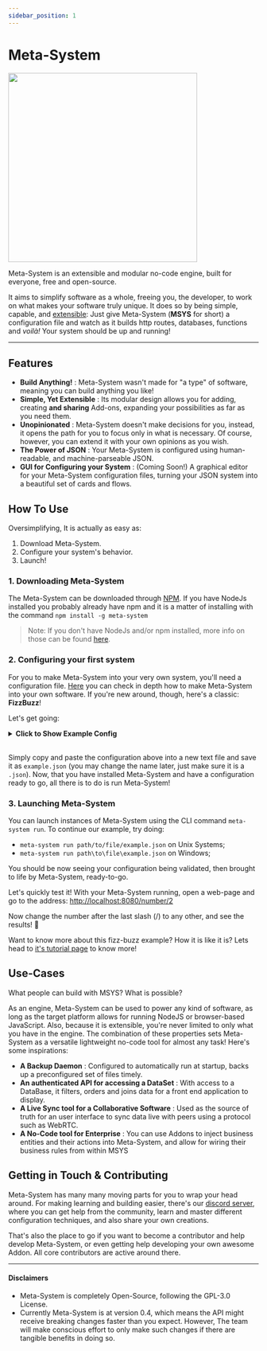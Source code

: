 ```yaml
---
sidebar_position: 1
---
```


# Meta-System
<img src="/meta-system-docs/img/docs/v04_Andromeda_launch.png" height="380px" />

Meta-System is an extensible and modular no-code engine, built for everyone, free and open-source.

It aims to simplify software as a whole, freeing you, the developer, to work on what makes your software truly unique. It does so by being simple, capable, and [extensible](./architecture/extending-functionality): Just give Meta-System (**MSYS** for short) a configuration file and watch as it builds http routes, databases, functions and *voilà!* Your system should be up and running!

-----
## Features
- **Build Anything!** : Meta-System wasn't made for "a type" of software, meaning you can build anything you like!
- **Simple, Yet Extensible** : Its modular design allows you for adding, creating **and sharing** Add-ons, expanding your possibilities as far as you need them.
- **Unopinionated** : Meta-System doesn't make decisions for you, instead, it opens the path for you to focus only in what is necessary. Of course, however, you can extend it with your own opinions as you wish.
- **The Power of JSON** : Your Meta-System is configured using human-readable, and machine-parseable JSON.
- **GUI for Configuring your System** : (Coming Soon!) A graphical editor for your Meta-System configuration files, turning your JSON system into a beautiful set of cards and flows.

## How To Use
Oversimplifying, It is actually as easy as:
1. Download Meta-System.
2. Configure your system's behavior.
3. Launch!
 
### 1. Downloading Meta-System
The Meta-System can be downloaded through [NPM](https://www.npmjs.com/package/meta-system). If you have NodeJs installed you probably already have npm and it is a matter of installing with the command
`npm install -g meta-system`
> Note: If you don't have NodeJs and/or npm installed, more info on those can be found [here](https://nodejs.org/en/).

### 2. Configuring your first system
For you to make Meta-System into your very own system, you'll need a configuration file. [Here](./configuring/basics.md) you can check in depth how to make Meta-System into your own software. If you're new around, though, here's a classic:  **FizzBuzz**!

Let's get going:


<details>
  <summary><b>Click to Show Example Config
</b></summary>
<CodeBlock className="language-json">{ExampleConfig}</CodeBlock>
</details><br/>

Simply copy and paste the configuration above into a new text file and save it as `example.json` (you may change the name later, just make sure it is a `.json`).
Now, that you have installed Meta-System and have a configuration ready to go, all there is to do is run Meta-System!

### 3. Launching Meta-System
You can launch instances of Meta-System using the CLI command `meta-system run`. To continue our example, try doing:

- `meta-system run path/to/file/example.json` on Unix Systems;
- `meta-system run path\to\file\example.json` on Windows;

You should be now seeing your configuration being validated, then brought to life by Meta-System, ready-to-go.

Let's quickly test it! With your Meta-System running, open a web-page and go to the address: [http://localhost:8080/number/2](http://localhost:8080/number/2)

Now change the number after the last slash (/) to any other, and see the results! 🚀

Want to know more about this fizz-buzz example? How it is like it is? Lets head to [it's tutorial page](../tutorials/fizz-buzz) to know more!

## Use-Cases
What people can build with MSYS? What is possible?

As an engine, Meta-System can be used to power any kind of software, as long as the target platform allows for running NodeJS or browser-based JavaScript.
Also, because it is extensible, you're never limited to only what you have in the engine. The combination of these properties sets Meta-System as a versatile lightweight no-code tool for almost any task! Here's some inspirations:
- **A Backup Daemon** : Configured to automatically run at startup, backs up a preconfigured set of files timely.
- **An authenticated API for accessing a DataSet** : With access to a DataBase, it filters, orders and joins data for a front end application to display.
- **A Live Sync tool for a Collaborative Software** : Used as the source of truth for an user interface to sync data live with peers using a protocol such as WebRTC.
- **A No-Code tool for Enterprise** : You can use Addons to inject business entities and their actions into Meta-System, and allow for wiring their business rules from within MSYS

## Getting in Touch & Contributing
Meta-System has many many moving parts for you to wrap your head around. For making learning and building easier, there's our [discord server](https://discord.gg/ndGsnbTW7V), where you can get help from the community, learn and master different configuration techniques, and also share your own creations.

That's also the place to go if you want to become a contributor and help develop Meta-System, or even getting help developing your own awesome Addon. All core contributors are active around there.

--------

#### Disclaimers
- Meta-System is completely Open-Source, following the GPL-3.0 License.
- Currently Meta-System is at version 0.4, which means the API might receive breaking changes faster than you expect. However, The team will make conscious effort to only make such changes if there are tangible benefits in doing so.

